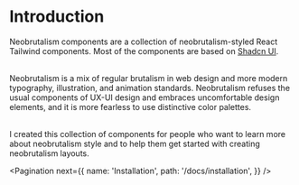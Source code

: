 # Introduction

Neobrutalism components are a collection of neobrutalism-styled React Tailwind components. 
Most of the components are based on <a target="_blank" href="https://ui.shadcn.com/">Shadcn UI</a>.

<br />
Neobrutalism is a mix of regular brutalism in web design and more modern typography,
illustration, and animation standards. Neobrutalism refuses the usual components
of UX-UI design and embraces uncomfortable design elements, and it is more fearless
to use distinctive color palettes.

<br />I created this collection of components for people who want to learn more
about neobrutalism style and to help them get started with creating neobrutalism
layouts.

<EditThisPage markdownPath="/docs/page.mdx" />

<Pagination
  next={{
    name: 'Installation',
    path: '/docs/installation',
  }}
/>
